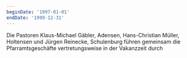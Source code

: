 ```yaml
---
beginDate: '1997-01-01'
endDate: '1999-12-31'
---
```


Die Pastoren Klaus-Michael Gäbler, Adensen, Hans-Christian Müller, Holtensen und
Jürgen Reinecke, Schulenburg führen gemeinsam die Pfarramtsgeschäfte
vertretungsweise in der Vakanzzeit durch
